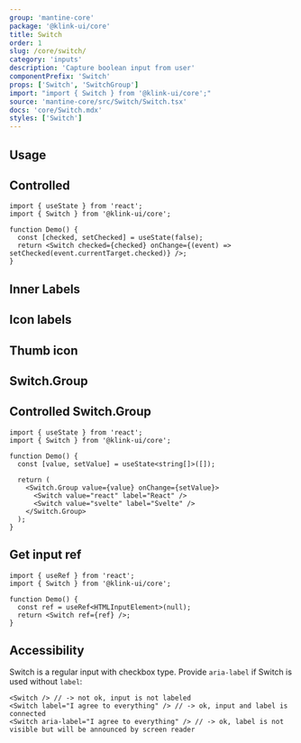 ```yaml
---
group: 'mantine-core'
package: '@klink-ui/core'
title: Switch
order: 1
slug: /core/switch/
category: 'inputs'
description: 'Capture boolean input from user'
componentPrefix: 'Switch'
props: ['Switch', 'SwitchGroup']
import: "import { Switch } from '@klink-ui/core';"
source: 'mantine-core/src/Switch/Switch.tsx'
docs: 'core/Switch.mdx'
styles: ['Switch']
---
```



## Usage

<Demo data={SwitchDemos.configurator} />

## Controlled

```tsx
import { useState } from 'react';
import { Switch } from '@klink-ui/core';

function Demo() {
  const [checked, setChecked] = useState(false);
  return <Switch checked={checked} onChange={(event) => setChecked(event.currentTarget.checked)} />;
}
```

## Inner Labels

<Demo data={SwitchDemos.labels} />

## Icon labels

<Demo data={SwitchDemos.iconLabels} />

## Thumb icon

<Demo data={SwitchDemos.thumbIcon} />

## Switch.Group

<Demo data={SwitchDemos.groupConfigurator} />

## Controlled Switch.Group

```tsx
import { useState } from 'react';
import { Switch } from '@klink-ui/core';

function Demo() {
  const [value, setValue] = useState<string[]>([]);

  return (
    <Switch.Group value={value} onChange={setValue}>
      <Switch value="react" label="React" />
      <Switch value="svelte" label="Svelte" />
    </Switch.Group>
  );
}
```

## Get input ref

```tsx
import { useRef } from 'react';
import { Switch } from '@klink-ui/core';

function Demo() {
  const ref = useRef<HTMLInputElement>(null);
  return <Switch ref={ref} />;
}
```

## Accessibility

Switch is a regular input with checkbox type. Provide `aria-label` if Switch is used without `label`:

```tsx
<Switch /> // -> not ok, input is not labeled
<Switch label="I agree to everything" /> // -> ok, input and label is connected
<Switch aria-label="I agree to everything" /> // -> ok, label is not visible but will be announced by screen reader
```
